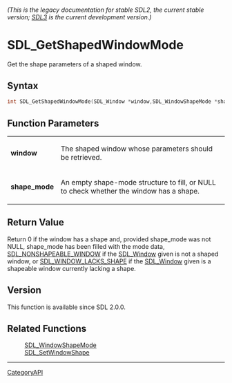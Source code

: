 ====== (This is the legacy documentation for stable SDL2, the current stable version; [https://wiki.libsdl.org/SDL3/ SDL3] is the current development version.) ======
= SDL_GetShapedWindowMode =

Get the shape parameters of a shaped window.

== Syntax ==

<syntaxhighlight lang='c'>
int SDL_GetShapedWindowMode(SDL_Window *window,SDL_WindowShapeMode *shape_mode);
</syntaxhighlight>

== Function Parameters ==

{|
|'''window'''
|The shaped window whose parameters should be retrieved.
|-
|'''shape_mode'''
|An empty shape-mode structure to fill, or NULL to check whether the window has a shape.
|}

== Return Value ==

Return 0 if the window has a shape and, provided shape_mode was not NULL,
shape_mode has been filled with the mode data, [[SDL_NONSHAPEABLE_WINDOW]]
if the [[SDL_Window]] given is not a shaped window, or
[[SDL_WINDOW_LACKS_SHAPE]] if the [[SDL_Window]] given is a shapeable
window currently lacking a shape.

== Version ==

This function is available since SDL 2.0.0.

== Related Functions ==

:[[SDL_WindowShapeMode]]
:[[SDL_SetWindowShape]]

----
[[CategoryAPI]]


